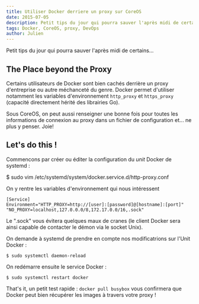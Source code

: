 ```yaml
---
title: Utiliser Docker derriere un proxy sur CoreOS
date: 2015-07-05
description: Petit tips du jour qui pourra sauver l'après midi de certains...
tags: Docker, CoreOS, proxy, DevOps
author: Julien
---
```


Petit tips du jour qui pourra sauver l'après midi de certains...

## The Place beyond the Proxy

Certains utilisateurs de Docker sont bien cachés derrière un proxy d'entreprise ou autre méchanceté du genre. Docker permet d'utiliser notamment les variables d'environnement `http_proxy` et `https_proxy` (capacité directement hérité des librairies Go).

Sous CoreOS, on peut aussi renseigner une bonne fois pour toutes les informations de connexion au proxy dans un fichier de configuration et... ne plus y penser. Joie!

## Let's do this !

Commencons par créer ou éditer la configuration du _unit_ Docker de systemd :

\$ sudo vim /etc/systemd/system/docker.service.d/http-proxy.conf

On y rentre les variables d'environnement qui nous intéressent

    [Service]
    Environment="HTTP_PROXY=http://[user]:[password]@[hostname]:[port]" "NO_PROXY=localhost,127.0.0.0/8,172.17.0.0/16,.sock"

Le ".sock" vous évitera quelques maux de cranes (le client Docker sera ainsi capable de contacter le démon via le socket Unix).

On demande à systemd de prendre en compte nos modificatrions sur l'Unit Docker :

    $ sudo systemctl daemon-reload

On redémarre ensuite le service Docker :

    $ sudo systemctl restart docker

That's it, un petit test rapide : `docker pull busybox` vous confirmera que Docker peut bien récupérer les images à travers votre proxy !
